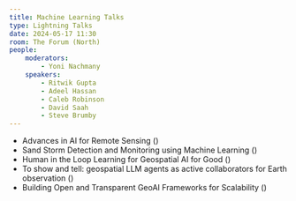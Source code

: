 ```yaml
---
title: Machine Learning Talks
type: Lightning Talks
date: 2024-05-17 11:30
room: The Forum (North)
people:
    moderators:
        - Yoni Nachmany
    speakers:
        - Ritwik Gupta
        - Adeel Hassan
        - Caleb Robinson
        - David Saah
        - Steve Brumby
---
```


- Advances in AI for Remote Sensing (<Speaker name='Ritwik Gupta' />)
- Sand Storm Detection and Monitoring using Machine Learning (<Speaker name='Adeel Hassan' />)
- Human in the Loop Learning for Geospatial AI for Good (<Speaker name='Caleb Robinson' />)
- To show and tell: geospatial LLM agents as active collaborators for Earth observation (<Speaker name='Steve Brumby' />)
- Building Open and Transparent GeoAI Frameworks for Scalability (<Speaker name='David Saah' />)
